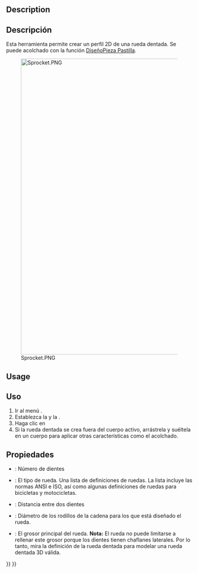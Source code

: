 <languages/>

<div class="mw-translate-fuzzy">
{{Docnav/es
|[[PartDesign_Migrate/es|Migrar]]
|[[PartDesign_InvoluteGear/es|Engranaje Evolvente]]
|[[PartDesign_Workbench/es|DiseñoPieza]]
|IconL=PartDesign_Migrate.svg
|IconR=PartDesign_InternalExternalGear.svg
|IconC=Workbench_PartDesign.svg
}}
</div>

{{GuiCommand/es
|Name=PartDesign Sprocket
|Name/es=DiseñoPieza Rueda Dentada
|MenuLocation=DiseñoPieza → Rueda Dentada...
|Workbenches=[[PartDesign_Workbench/es|DiseñoPieza]]
|Version=0.19
}}

== Description == 

== Descripción ==
Esta herramienta permite crear un perfil 2D de una rueda dentada. Se puede acolchado con la función [[PartDesign_Pad/es|DiseñoPieza Pastilla]].

[[File:Sprocket.PNG|800px]]

==Usage== 

<div class="mw-translate-fuzzy">
==Uso==
# Ir al menú {{MenuCommand|DiseñoPieza → [[File:PartDesign_Sprocket.svg|24px]] Rueda dentada...}}.
# Establezca la {{PropertyData|Número de dientes}} y la {{PropertyData|Referencia de la rueda dentada}}.
# Haga clic en {{Button|Aceptar}}
# Si la rueda dentada se crea fuera del cuerpo activo, arrástrela y suéltela en un cuerpo para aplicar otras características como el acolchado.
</div>

<span id="Properties"></span>
== Propiedades ==

* {{PropertyData|Número de dientes}}: Número de dientes
* {{PropertyData|Referencia del rueda}}: El tipo de rueda. Una lista de definiciones de ruedas. {{Version/es|0.20}} La lista incluye las normas ANSI e ISO, así como algunas definiciones de ruedas para bicicletas y motocicletas.
* {{PropertyData|Paso}}: Distancia entre dos dientes
* {{PropertyData|Diámetro de los rodillos}}: Diámetro de los rodillos de la cadena para los que está diseñado el rueda.
* {{PropertyData|Grosor}}: El grosor principal del rueda. '''Nota:''' El rueda no puede limitarse a rellenar este grosor porque los dientes tienen chaflanes laterales. Por lo tanto, mira la definición de la rueda dentada para modelar una rueda dentada 3D válida. {{Version/es|0.20}}


<div class="mw-translate-fuzzy">
{{Docnav/es
|[[PartDesign_Migrate/es|Migrar]]
|[[PartDesign_InvoluteGear/es|Engranaje Evolvente]]
|[[PartDesign_Workbench/es|DiseñoPiezas]]
|IconL=PartDesign_Migrate.svg
|IconR=PartDesign_InternalExternalGear.svg
|IconC=Workbench_PartDesign.svg
}}
</div>

{{PartDesign Tools navi{{#translation:}}}}
{{Userdocnavi{{#translation:}}}}